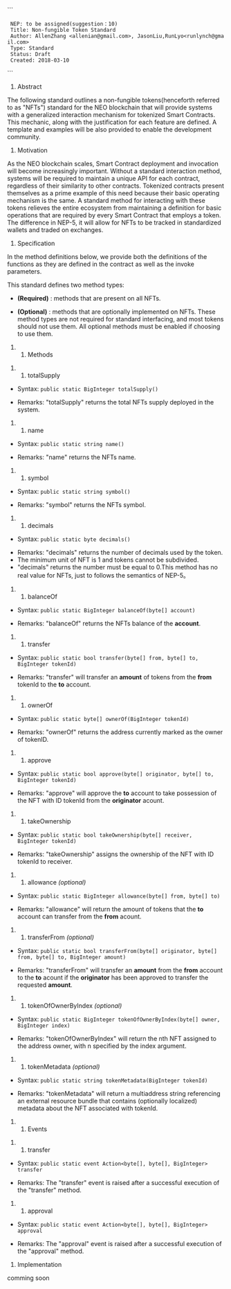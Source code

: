 
```
  NEP: to be assigned(suggestion：10)
  Title: Non-fungible Token Standard
  Author: AllenZhang <allenian@gmail.com>, JasonLiu<github:jasonliu91>,RunLyo<runlynch@gmail.com>
  Type: Standard
  Status: Draft
  Created: 2018-03-10
```

# Abstract

The following standard outlines a non-fungible tokens(henceforth referred to as "NFTs") standard for the NEO blockchain that will provide systems with a generalized interaction mechanism for tokenized Smart Contracts.  This mechanic, along with the justification for each feature are defined.  A template and examples will be also provided to enable the development community.

# Motivation

As the NEO blockchain scales, Smart Contract deployment and invocation will become increasingly important.  Without a standard interaction method, systems will be required to maintain a unique API for each contract, regardless of their similarity to other contracts.  Tokenized contracts present themselves as a prime example of this need because their basic operating mechanism is the same.  A standard method for interacting with these tokens relieves the entire ecosystem from maintaining a definition for basic operations that are required by every Smart Contract that employs a token. The difference in NEP-5, it will allow for NFTs to be tracked in standardized wallets and traded on exchanges.

# Specification

In the method definitions below, we provide both the definitions of the functions as they are defined in the contract as well as the invoke parameters.

This standard defines two method types:

* '''(Required)''' : methods that are present on all NFTs.

* '''(Optional)''' : methods that are optionally implemented on NFTs. These method types are not required for standard interfacing, and most tokens should not use them. All optional methods must be enabled if choosing to use them.

## Methods

### totalSupply

* Syntax: <code>public static BigInteger totalSupply()</code>

* Remarks: "totalSupply" returns the total NFTs supply deployed in the system.

### name

* Syntax: <code>public static string name()</code>

* Remarks: "name" returns the NFTs name.


### symbol

* Syntax: <code>public static string symbol()</code>

* Remarks: "symbol" returns the NFTs symbol.

### decimals

* Syntax: <code>public static byte decimals()</code>

* Remarks: "decimals" returns the number of decimals used by the token.
* The minimum unit of NFT is 1 and tokens cannot be subdivided.
* "decimals" returns the number must be equal to 0.This method has no real value for NFTs, just to follows the semantics of NEP-5。

### balanceOf

* Syntax: <code>public static BigInteger balanceOf(byte[] account)</code>

* Remarks: "balanceOf" returns the NFTs balance of the '''account'''.

### transfer

* Syntax: <code>public static bool transfer(byte[] from, byte[] to, BigInteger tokenId)</code>

* Remarks: "transfer" will transfer an '''amount''' of tokens from the '''from''' tokenId to the '''to''' account.

### ownerOf

* Syntax: <code>public static byte[] ownerOf(BigInteger tokenId)</code>

* Remarks: "ownerOf" returns the address currently marked as the owner of tokenID.

### approve

* Syntax: <code>public static bool approve(byte[] originator, byte[] to, BigInteger tokenId)</code>

* Remarks: "approve" will approve the '''to''' account to take possession of the NFT with ID tokenId from the '''originator''' acount. 

### takeOwnership

* Syntax: <code>public static bool takeOwnership(byte[] receiver, BigInteger tokenId)</code>

* Remarks: "takeOwnership" assigns the ownership of the NFT with ID tokenId to receiver. 


### allowance ''(optional)''

* Syntax: <code>public static BigInteger allowance(byte[] from, byte[] to)</code>

* Remarks: "allowance" will return the amount of tokens that the '''to''' account can transfer from the '''from''' acount.

### transferFrom ''(optional)''

* Syntax: <code>public static bool transferFrom(byte[] originator, byte[] from, byte[] to, BigInteger amount)</code>

* Remarks: "transferFrom" will transfer an '''amount''' from the '''from''' account to the '''to''' acount if the '''originator''' has been approved to transfer the requested '''amount'''.

### tokenOfOwnerByIndex ''(optional)''

* Syntax: <code>public static BigInteger tokenOfOwnerByIndex(byte[] owner, BigInteger index)</code>

* Remarks: "tokenOfOwnerByIndex" will return the nth NFT assigned to the address owner, with n specified by the index argument.

### tokenMetadata ''(optional)''

* Syntax: <code>public static string tokenMetadata(BigInteger tokenId)</code>

* Remarks: "tokenMetadata" will return a multiaddress string referencing an external resource bundle that contains (optionally localized) metadata about the NFT associated with tokenId. 

## Events

### transfer

* Syntax: <code>public static event Action<byte[], byte[], BigInteger> transfer</code>

* Remarks: The "transfer" event is raised after a successful execution of the "transfer" method.

### approval

* Syntax: <code>public static event Action<byte[], byte[], BigInteger> approval</code>

* Remarks: The "approval" event is raised after a successful execution of the "approval" method.

# Implementation

comming soon